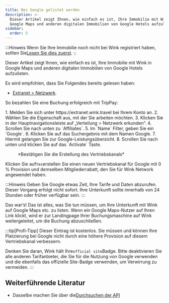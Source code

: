 ```yaml
---
title: Bei Google gelistet werden
description: >-
  Dieser Artikel zeigt Ihnen, wie einfach es ist, Ihre Immobilie mit Wink in
  Google Maps und anderen digitalen Immobilien von Google Hotels aufzulisten.
sidebar:
  order: 5
---
```


:::Hinweis
Wenn Sie Ihre Immobilie noch nicht bei Wink registriert haben, sollten Sie[Lesen Sie dies zuerst](/extranet/what-is-extranet).
::

Dieser Artikel zeigt Ihnen, wie einfach es ist, Ihre Immobilie mit Wink in Google Maps und anderen digitalen Immobilien von Google Hotels aufzulisten.

Es wird empfohlen, dass Sie Folgendes bereits gelesen haben:

* [Extranet > Netzwerk](/extranet/network/).

So bezahlen Sie eine Buchung erfolgreich mit TripPay:

<Steps>
  1. Melden Sie sich unter https://extranet.wink.travel bei Ihrem Konto an.
  2. Wählen Sie die Eigenschaft aus, mit der Sie arbeiten möchten.
  3. Klicken Sie in der Hauptnavigationsleiste auf „Verteilung > Netzwerk erkunden“.
  4. Scrollen Sie nach unten zu `Affiliates`.
  5. Im `Name` Filter, geben Sie ein `Google`.
  6. Klicken Sie auf das Suchergebnis mit dem Namen Google.
  7. Hiermit gelangen Sie zur Google-Leistungsübersicht.
  8. Scrollen Sie nach unten und klicken Sie auf das `Activate` Taste.
</Steps>


<figure>
  <CloudinaryImage width="700" height="404" resize="scale" quality="best" alt="Vertriebskanal erstellen" src="academy/create-sales-channel" errorImage="noimage_opaque_nyrtl0.png" />

  <figcaption>*Bestätigen Sie die Erstellung des Vertriebskanals*</figcaption>
</figure>


Klicken Sie auf`Yes`erstellen Sie einen neuen Vertriebskanal für Google mit 0 % Provision und demselben Mitgliederrabatt, den Sie für Wink Network angewendet haben.

:::Hinweis
Geben Sie Google etwas Zeit, Ihre Tarife und Daten abzurufen. Dieser Vorgang erfolgt nicht sofort. Ihre Unterkunft sollte innerhalb von 24 Stunden oder früher verfügbar sein.
:::

Das war’s! Das ist alles, was Sie tun müssen, um Ihre Unterkunft mit Wink auf Google Maps etc. zu listen. Wenn ein Google Maps-Nutzer auf Ihren Link klickt, wird er zur Landingpage Ihrer Buchungsmaschine auf Wink weitergeleitet, um die Buchung abzuschließen.

:::tip\[Profi-Tipp]
Dieser Eintrag ist kostenlos. Sie müssen und können Ihre Platzierung bei Google nicht durch eine höhere Provision auf diesem Vertriebskanal verbessern.

Denken Sie daran, Wink hält Ihre`official site`Badge. Bitte deaktivieren Sie alle anderen Tarifanbieter, die Sie für die Nutzung von Google verwenden und die ebenfalls das offizielle Site-Badge verwenden, um Verwirrung zu vermeiden.
:::

## Weiterführende Literatur

* Dasselbe machen Sie über die[Durchsuchen der API](/developers/apis/#distribution-api)


